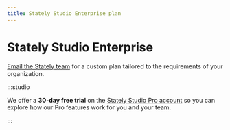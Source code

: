 ```yaml
---
title: Stately Studio Enterprise plan
---
```


# Stately Studio Enterprise

<p><a href="mailto:sales@stately.com?subject=I'm interested in Stately Studio Enterprise plan">Email the Stately team</a> for a custom plan tailored to the requirements of your organization.</p>

:::studio

We offer a **30-day free trial** on the [Stately Studio Pro account](studio-pro-plan.mdx) so you can explore how our Pro features work for you and your team.

:::